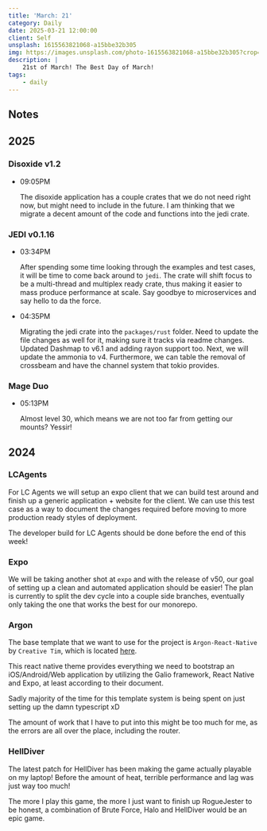```yaml
---
title: 'March: 21'
category: Daily
date: 2025-03-21 12:00:00
client: Self
unsplash: 1615563821068-a15bbe32b305
img: https://images.unsplash.com/photo-1615563821068-a15bbe32b305?crop=entropy&cs=srgb&fm=jpg&ixid=MnwzNjM5Nzd8MHwxfHJhbmRvbXx8fHx8fHx8fDE2ODE3NDg2ODY&ixlib=rb-4.0.3&q=85
description: |
    21st of March! The Best Day of March!
tags:
    - daily
---
```



## Notes

## 2025

### Disoxide v1.2

-   09:05PM

    The disoxide application has a couple crates that we do not need right now, but might need to include in the future.
    I am thinking that we migrate a decent amount of the code and functions into the jedi crate.

### JEDI v0.1.16

-   03:34PM

    After spending some time looking through the examples and test cases, it will be time to come back around to `jedi`.
    The crate will shift focus to be a multi-thread and multiplex ready crate, thus making it easier to mass produce performance at scale.
    Say goodbye to microservices and say hello to da the force.

-   04:35PM

    Migrating the jedi crate into the `packages/rust` folder.
    Need to update the file changes as well for it, making sure it tracks via readme changes.
    Updated Dashmap to v6.1 and adding rayon support too.
    Next, we will update the ammonia to v4.
    Furthermore, we can table the removal of crossbeam and have the channel system that tokio provides.

### Mage Duo

-   05:13PM

    Almost level 30, which means we are not too far from getting our mounts?
    Yessir!

## 2024


### LCAgents

For LC Agents we will setup an expo client that we can build test around and finish up a generic application + website for the client.
We can use this test case as a way to document the changes required before moving to more production ready styles of deployment. 

The developer build for LC Agents should be done before the end of this week!


### Expo

We will be taking another shot at `expo` and with the release of v50, our goal of setting up a clean and automated application should be easier!
The plan is currently to split the dev cycle into a couple side branches, eventually only taking the one that works the best for our monorepo.



### Argon

The base template that we want to use for the project is `Argon-React-Native` by `Creative Tim`, which is located [here](https://github.com/creativetimofficial/argon-react-native).

This react native theme provides everything we need to bootstrap an iOS/Android/Web application by utilizing the Galio framework, React Native and Expo, at least according to their document.

Sadly majority of the time for this template system is being spent on just setting up the damn typescript xD

The amount of work that I have to put into this might be too much for me, as the errors are all over the place, including the router.


### HellDiver

The latest patch for HellDiver has been making the game actually playable on my laptop!
Before the amount of heat, terrible performance and lag was just way too much!

The more I play this game, the more I just want to finish up RogueJester to be honest, a combination of Brute Force, Halo and HellDiver would be an epic game.
